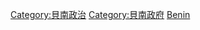 {{Commonscat|International relations of Benin}}

[[Category:貝南政治|Category:貝南政治]]
[[Category:貝南政府|Category:貝南政府]]
[[Category:非洲各国外交|Benin]]